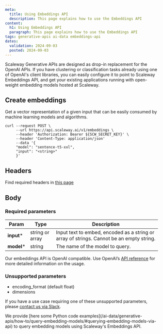 ```yaml
---
meta:
  title: Using Embeddings API
  description: This page explains how to use the Embeddings API
content:
  h1: Using Embeddings API
  paragraph: This page explains how to use the Embeddings API
tags: generative-apis ai-data embeddings-api
dates:
  validation: 2024-09-03
  posted: 2024-09-03
---
```


Scaleway Generative APIs are designed as drop-in replacement for the OpenAI APIs. If you have clustering or classification tasks already using one of OpenAI's client libraries, you can easily configure it to point to Scaleway Embeddings API, and get your existing applications running with open-weight embedding models hosted at Scaleway.

## Create embeddings

Get a vector representation of a given input that can be easily consumed by machine learning models and algorithms.

```
curl --request POST \
     --url https://api.scaleway.ai/v1/embeddings \
     --header 'Authorization: Bearer ${SCW_SECRET_KEY}' \
     --header 'Content-Type: application/json'
     --data '{
     "model": "sentence-t5-xxl",
     "input": "<string>"
     }'
```

## Headers

Find required headers in [this page](/generative-apis/api-cli/using-generative-apis/)

## Body

### Required parameters

| Param  | Type | Description |
| ------------- |-------------|-------------|
| **input***     | string or array     | Input text to embed, encoded as a string or array of strings. Cannot be an empty string.  |
| **model***      | string     | The name of the model to query.     |

Our embeddings API is OpenAI compatible. Use OpenAI’s [API reference](https://platform.openai.com/docs/api-reference/embeddings) for more detailed information on the usage.

### Unsupported parameters
- encoding_format (default float)
- dimensions

If you have a use case requiring one of these unsupported parameters, please [contact us via Slack](https://slack.scaleway.com/).

<Message type="note">
  We provide [here some Python code examples](/ai-data/generative-apis/how-to/query-embedding-models/#querying-embedding-models-via-api) to query embedding models using Scaleway's Embeddings API.
</Message>